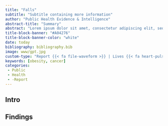 ```yaml
---
title: "Falls"
subtitle: "Subtitle containing more information"
author: "Public Health Evidence & Intelligence"
abstract-title: "Summary"
abstract: "Lorem ipsum dolor sit amet, consectetur adipiscing elit, sed do eiusmod tempor incididunt ut labore et dolore magna aliqua. Ut enim ad minim veniam, quis nostrud exercitation ullamco laboris nisi ut aliquip ex ea commodo consequat. Duis aute irure dolor in reprehenderit in voluptate velit esse cillum dolore eu fugiat nulla pariatur. Excepteur sint occaecat cupidatat non proident, sunt in culpa qui officia deserunt mollit anim id est laborum."
title-block-banner: "#A04276"
title-block-banner-color: "white"
date: today
bibliography: bibliography.bib
image: www/gpt.jpg
custom-type: "Report {{< fa file-waveform >}} | Lives {{< fa heart-pulse >}}"
keywords: [obesity, cancer]
categories:
 - Public
 - Health
 - -Report
---
```


## Intro

## Findings

